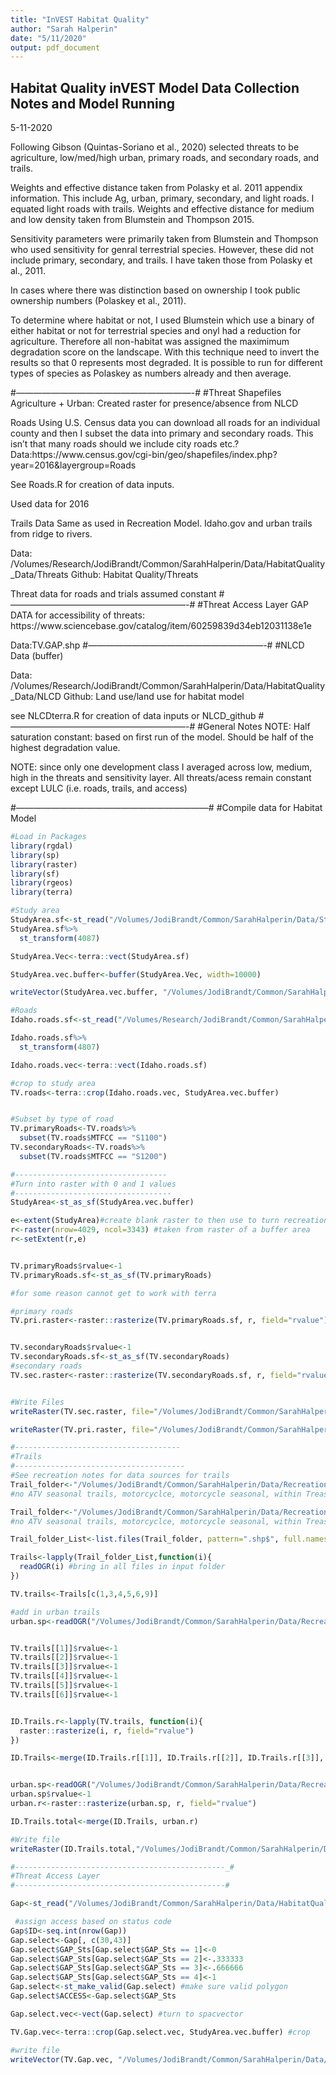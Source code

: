 ```yaml
---
title: "InVEST Habitat Quality"
author: "Sarah Halperin"
date: "5/11/2020"
output: pdf_document
---
```


## Habitat Quality inVEST Model Data Collection Notes and Model Running
5-11-2020

Following Gibson (Quintas-Soriano et al., 2020) selected threats to be agriculture, low/med/high urban, primary roads, and secondary roads, and trails. 

Weights and effective distance taken from Polasky et al. 2011 appendix information. This include Ag, urban, primary, secondary, and light roads. I equated light roads with trails. 
Weights and effective distance for medium and low density taken from Blumstein and Thompson 2015. 

Sensitivity parameters were primarily taken from Blumstein and Thompson who used sensitivity for genral terrestrial species. However, these did not include primary, secondary, and trails. I have taken those from Polasky et al., 2011. 


In cases where there was distinction based on ownership I took public ownership numbers (Polaskey et al., 2011). 

To determine where habitat or not, I used Blumstein which use a binary of either habitat or not for terrestrial species and onyl had a reduction for agriculture. Therefore all non-habitat was assigned the maximimum degradation score on the landscape. With this technique need to invert the results so that 0 represents most degraded. It is possible to run for different types of species as Polaskey as numbers already and then average. 

#-------------------------------------------------------------#
#Threat Shapefiles 
Agriculture + Urban: Created raster for presence/absence from NLCD


Roads 
Using U.S. Census data you can download all roads for an individual county and then I subset the data into primary and secondary roads. This isn't that many roads should we include city roads etc.? Data:https://www.census.gov/cgi-bin/geo/shapefiles/index.php?year=2016&layergroup=Roads 

See Roads.R for creation of data inputs. 

Used data for 2016

Trails Data
Same as used in Recreation Model. Idaho.gov and urban trails from ridge to rivers. 

Data: /Volumes/Research/JodiBrandt/Common/SarahHalperin/Data/HabitatQuality_Data/Threats
Github: Habitat Quality/Threats

Threat data for roads and trials assumed constant
#-------------------------------------------------------------#
#Threat Access Layer
GAP DATA for accessibility of threats: https://www.sciencebase.gov/catalog/item/60259839d34eb12031138e1e

Data:TV.GAP.shp
#-------------------------------------------------------------#
#NLCD Data (buffer)

Data: /Volumes/Research/JodiBrandt/Common/SarahHalperin/Data/HabitatQuality_Data/NLCD
Github: Land use/land use for habitat model 

see NLCDterra.R for creation of data inputs or NLCD_github
#-------------------------------------------------------------#
#General Notes
NOTE: Half saturation constant: based on first run of the model. Should be half of the highest degradation value. 

NOTE: since only one development class I averaged across low, medium, high in the threats and sensitivity layer. All threats/acess remain constant except LULC (i.e. roads, trails, and access)





#------------------------------------------------------------------#
#Compile data for Habitat Model 

```r
#Load in Packages
library(rgdal)
library(sp)
library(raster)
library(sf)
library(rgeos)
library(terra)
```

```r
#Study area
StudyArea.sf<-st_read("/Volumes/JodiBrandt/Common/SarahHalperin/Data/StudyArea/StudyArea_wgs84.shp")
StudyArea.sf%>%
  st_transform(4087) 

StudyArea.Vec<-terra::vect(StudyArea.sf)

StudyArea.vec.buffer<-buffer(StudyArea.Vec, width=10000)

writeVector(StudyArea.vec.buffer, "/Volumes/JodiBrandt/Common/SarahHalperin/Data/StudyArea/StudyArea_buffer.shp")

#Roads
Idaho.roads.sf<-st_read("/Volumes/Research/JodiBrandt/Common/SarahHalperin/Data/Roads/Idaho_2016_roads/tl_2016_16_prisecroads.shp")

Idaho.roads.sf%>%
  st_transform(4807)

Idaho.roads.vec<-terra::vect(Idaho.roads.sf)

#crop to study area 
TV.roads<-terra::crop(Idaho.roads.vec, StudyArea.vec.buffer)


#Subset by type of road 
TV.primaryRoads<-TV.roads%>%
  subset(TV.roads$MTFCC == "S1100")
TV.secondaryRoads<-TV.roads%>%
  subset(TV.roads$MTFCC == "S1200")

#----------------------------------
#Turn into raster with 0 and 1 values 
#-----------------------------------
StudyArea<-st_as_sf(StudyArea.vec.buffer)

e<-extent(StudyArea)#create blank raster to then use to turn recreation polygon to raster y
r<-raster(nrow=4029, ncol=3343) #taken from raster of a buffer area 
r<-setExtent(r,e)


TV.primaryRoads$rvalue<-1
TV.primaryRoads.sf<-st_as_sf(TV.primaryRoads)

#for some reason cannot get to work with terra 

#primary roads 
TV.pri.raster<-raster::rasterize(TV.primaryRoads.sf, r, field="rvalue") #creates a raster with the extent of the Treasure Valley using NLCD data cropped to TV


TV.secondaryRoads$rvalue<-1
TV.secondaryRoads.sf<-st_as_sf(TV.secondaryRoads)
#secondary roads 
TV.sec.raster<-raster::rasterize(TV.secondaryRoads.sf, r, field="rvalue") #creates a raster with the extent of the Treasure Valley using NLCD data cropped to TV


#Write Files
writeRaster(TV.sec.raster, file="/Volumes/JodiBrandt/Common/SarahHalperin/Data/HabitatQuality_Data/Threats_20012016/sec_roads_c.tif", datatype='INT4S', overwrite=TRUE)

writeRaster(TV.pri.raster, file="/Volumes/JodiBrandt/Common/SarahHalperin/Data/HabitatQuality_Data/Threats_20012016/pri_roads_c.tif", datatype='INT4S', overwrite=TRUE)

#-------------------------------------
#Trails 
#--------------------------------------
#See recreation notes for data sources for trails 
Trail_folder<-"/Volumes/JodiBrandt/Common/SarahHalperin/Data/Recreation/IdahoPR_Trails/"
#no ATV seasonal trails, motorcyclce, motorcycle seasonal, within Treasure Valley 

Trail_folder<-"/Volumes/JodiBrandt/Common/SarahHalperin/Data/Recreation/IdahoPR_Trails/" 
#no ATV seasonal trails, motorcyclce, motorcycle seasonal, within Treasure Valley 

Trail_folder_List<-list.files(Trail_folder, pattern=".shp$", full.names = TRUE) #list files within trails folder

Trails<-lapply(Trail_folder_List,function(i){
  readOGR(i) #bring in all files in input folder
})

TV.trails<-Trails[c(1,3,4,5,6,9)]

#add in urban trails 
urban.sp<-readOGR("/Volumes/JodiBrandt/Common/SarahHalperin/Data/Recreation/Urban_and_Foothill_Ridge_to_River_Trails/Trails.shp")


TV.trails[[1]]$rvalue<-1
TV.trails[[2]]$rvalue<-1
TV.trails[[3]]$rvalue<-1
TV.trails[[4]]$rvalue<-1
TV.trails[[5]]$rvalue<-1
TV.trails[[6]]$rvalue<-1


ID.Trails.r<-lapply(TV.trails, function(i){
  raster::rasterize(i, r, field="rvalue")
})

ID.Trails<-merge(ID.Trails.r[[1]], ID.Trails.r[[2]], ID.Trails.r[[3]], ID.Trails.r[[4]], ID.Trails.r[[5]], ID.Trails.r[[6]])


urban.sp<-readOGR("/Volumes/JodiBrandt/Common/SarahHalperin/Data/Recreation/Urban_and_Foothill_Ridge_to_River_Trails/Trails.shp")
urban.sp$rvalue<-1
urban.r<-raster::rasterize(urban.sp, r, field="rvalue")

ID.Trails.total<-merge(ID.Trails, urban.r)

#Write file
writeRaster(ID.Trails.total,"/Volumes/JodiBrandt/Common/SarahHalperin/Data/HabitatQuality_Data/Threats/Threats_2001/trails_c.tif", datatype='INT4S', overwrite=TRUE)

#-----------------------------------------------_#
#Threat Access Layer
#-----------------------------------------------#

Gap<-st_read("/Volumes/JodiBrandt/Common/SarahHalperin/Data/HabitatQuality_Data/GAP/PADUS2_1Designation_StateID.shp")

 #assign access based on status code 
Gap$ID<-seq.int(nrow(Gap))
Gap.select<-Gap[, c(30,43)]
Gap.select$GAP_Sts[Gap.select$GAP_Sts == 1]<-0
Gap.select$GAP_Sts[Gap.select$GAP_Sts == 2]<-.333333
Gap.select$GAP_Sts[Gap.select$GAP_Sts == 3]<-.666666
Gap.select$GAP_Sts[Gap.select$GAP_Sts == 4]<-1
Gap.select<-st_make_valid(Gap.select) #make sure valid polygon
Gap.select$ACCESS<-Gap.select$GAP_Sts

Gap.select.vec<-vect(Gap.select) #turn to spacvector

TV.Gap.vec<-terra::crop(Gap.select.vec, StudyArea.vec.buffer) #crop 

#write file
writeVector(TV.Gap.vec, "/Volumes/JodiBrandt/Common/SarahHalperin/Data/HabitatQuality_Data/GAP/TV.GAP.shp")


```

